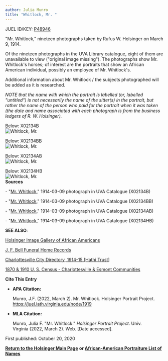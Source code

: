 ```yaml
---
author: Julia Munro
title: "Whitlock, Mr. "
---
```

JUEL ID/KEY: [P48946](http://juel.iath.virginia.edu/public_person?person=48946 "P48946")

"Mr. Whitlock," nineteen photographs taken by Rufus W. Holsinger on March 9, 1914.

Of the nineteen photographs in the UVA Library catalogue, eight of them are unavailable to view ("original image missing"). The photographs show Mr. Whitlock's horses; of interest are the portraits that show an African American individual, possibly an employee of Mr. Whitlock's. 

Additional information about Mr. Whitlock / the subjects photographed will be added as it is researched.

_NOTE that the name with which the portrait is labelled (or, labelled "untitled") is not necessarily the name of the sitter(s) in the portrait, but rather the name of the person who paid for the portrait when it was taken (the date and name associated with each photograph is from the business ledgers of R. W. Holsinger)._

Below: X02134B  
![Whitlock, Mr. ](https://iiif.lib.virginia.edu/iiif/uva-lib:1041788/full/678,461/0/default.jpg "Whitlock, Mr. ")

Below: X02134BB  
![Whitlock, Mr. ](https://iiif.lib.virginia.edu/iiif/uva-lib:1041789/full/678,461/0/default.jpg "Whitlock, Mr. ")

Below: X02134AB  
![Whitlock, Mr. ](https://iiif.lib.virginia.edu/iiif/uva-lib:1041787/full/678,461/0/default.jpg "Whitlock, Mr. ")

Below: X02134HB  
![Whitlock, Mr. ](https://iiif.lib.virginia.edu/iiif/uva-lib:1041795/full/678,461/0/default.jpg "Whitlock, Mr. ")  
**Sources**

\- "[Mr. Whitlock](https://search.lib.virginia.edu/sources/images/items/uva-lib:1041788 "Whitlock, Mr. ")," 1914-03-09 photograph in UVA Catalogue (X02134B) 

\- "[Mr. Whitlock](https://search.lib.virginia.edu/sources/images/items/uva-lib:1041789 "Whitlock, Mr. ")," 1914-03-09 photograph in UVA Catalogue (X02134BB) 

\- "[Mr. Whitlock](https://search.lib.virginia.edu/sources/images/items/uva-lib:1041787 "Whitlock, Mr. ")," 1914-03-09 photograph in UVA Catalogue (X02134AB) 

\- "[Mr. Whitlock](https://search.lib.virginia.edu/sources/images/items/uva-lib:1041795 "Whitlock, Mr. ")," 1914-03-09 photograph in UVA Catalogue (X02134HB) 

**SEE ALSO**:

[Holsinger Image Gallery of African Americans](http://rwholsingerphotos.org/images.php "Holsinger Image Gallery of African Americans")

[J. F. Bell Funeral Home Records](http://www2.vcdh.virginia.edu/afam/raceandplace/perl_scripts/funeral_search.html "J. F. Bell Funeral Home Database")

[Charlottesville City Directory, 1914-15 \[Hathi Trust\]](https://catalog.hathitrust.org/Record/101954103 "Charlottesville City Directory, 1914-15") 

[1870 & 1910 U. S. Census - Charlottesville & Esmont Communities](http://www2.vcdh.virginia.edu/afam/raceandplace/census/search_both.html "1870 & 1910 U. S. Census: Charlottesville and Esmont Communities")

**Cite This Entry**

*   **APA Citation:**
    
    Munro, J.F. (2022, March 2). Mr. Whitlock. Holsinger Portrait Project. https://juel.iath.virginia.edu/node/1919
    
*   **MLA Citation:**
    
    Munro, Julia F. "Mr. Whitlock." _Holsinger Portrait Project_. Univ. Virginia (2022, March 2). Web. \[Date accessed\].
    

First published: October 20, 2020

[**Return to the Holsinger Main Page**](http://juel.iath.virginia.edu/node/980) **or [African-American Portraiture List of Names](http://juel.iath.virginia.edu/node/996)**